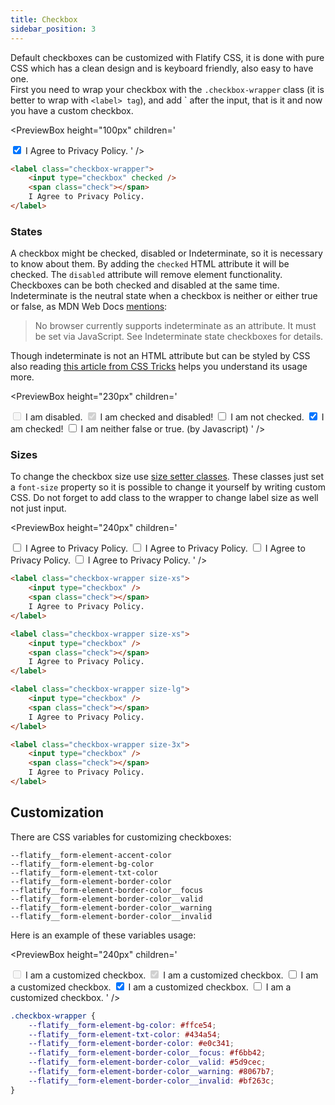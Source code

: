 ```yaml
---
title: Checkbox
sidebar_position: 3
---
```



Default checkboxes can be customized with Flatify CSS, it is done with pure CSS which has a clean design and is keyboard friendly, also easy to have one.  
First you need to wrap your checkbox with the `.checkbox-wrapper` class (it is better to wrap with `<label> tag`), and add `<span class="check"></span> after the input, that is it and now you have a custom checkbox.

<PreviewBox
	height="100px"
	children='<!DOCTYPE html>
<html lang="en">
	<head>
		<meta charset="UTF-8" />
		<meta http-equiv="X-UA-Compatible" content="IE=edge" />
		<meta name="viewport" content="width=device-width, initial-scale=1.0" />
		<link rel="stylesheet" href="https://raw.githack.com/amir2mi/FlatifyCSS/master/dist/css/flatify-min.css" />
		<title>Checkboxes</title>
	</head>
	<body>
		<label class="checkbox-wrapper">
			<input type="checkbox" checked/>
			<span class="check"></span>
			I Agree to Privacy Policy.
		</label>
    </body>
</html>'
/>

```html {3} title="index.html"
<label class="checkbox-wrapper">
	<input type="checkbox" checked />
	<span class="check"></span>
	I Agree to Privacy Policy.
</label>
```

### States

A checkbox might be checked, disabled or Indeterminate, so it is necessary to know about them. By adding the `checked` HTML attribute it will be checked. The `disabled` attribute will remove element functionality. Checkboxes can be both checked and disabled at the same time.  
Indeterminate is the neutral state when a checkbox is neither or either true or false, as MDN Web Docs [mentions](https://developer.mozilla.org/en-US/docs/Web/HTML/Element/input/checkbox#indeterminate_state_checkboxes):

<blockquote>
	No browser currently supports indeterminate as an attribute. It must be set via JavaScript. See Indeterminate state
	checkboxes for details.
</blockquote>

Though indeterminate is not an HTML attribute but can be styled by CSS also reading [this article from CSS Tricks](https://css-tricks.com/indeterminate-checkboxes/)
helps you understand its usage more.

<PreviewBox
	height="230px"
	children='<!DOCTYPE html>
<html lang="en">
	<head>
		<meta charset="UTF-8" />
		<meta http-equiv="X-UA-Compatible" content="IE=edge" />
		<meta name="viewport" content="width=device-width, initial-scale=1.0" />
		<link rel="stylesheet" href="https://raw.githack.com/amir2mi/FlatifyCSS/master/dist/css/flatify-min.css" />
		<title>Checkboxes</title>
	</head>
	<body>
		<label class="checkbox-wrapper">
			<input type="checkbox" disabled />
			<span class="check"></span>
			I am disabled.
		</label>
		<label class="checkbox-wrapper">
			<input type="checkbox" checked disabled/>
			<span class="check"></span>
			I am checked and disabled!
		</label>
    	<label class="checkbox-wrapper">
    		<input type="checkbox" />
    		<span class="check"></span>
    		I am not checked.
    	</label>
    	<label class="checkbox-wrapper">
    		<input type="checkbox" checked/>
    		<span class="check"></span>
    		I am checked!
    	</label>
    	<label class="checkbox-wrapper">
    		<input type="checkbox" class="indeterminate-checkbox" />
    		<span class="check"></span>
    		I am neither false or true. (by Javascript)
    	</label>
    </body>
    <script>
    	document.querySelector(".indeterminate-checkbox").indeterminate = true;
    </script>
</html>'
/>

### Sizes

To change the checkbox size use [size setter classes](/docs/helpers/size-setters).
These classes just set a `font-size` property so it is possible to change it yourself by writing custom CSS. Do not forget to add class to the wrapper to change label size as well not just input.

<PreviewBox
	height="240px"
	children='<!DOCTYPE html>
<html lang="en">
	<head>
		<meta charset="UTF-8" />
		<meta http-equiv="X-UA-Compatible" content="IE=edge" />
		<meta name="viewport" content="width=device-width, initial-scale=1.0" />
		<link rel="stylesheet" href="https://raw.githack.com/amir2mi/FlatifyCSS/master/dist/css/flatify-min.css" />
		<title>Checkboxes</title>
	</head>
	<body>
		<label class="checkbox-wrapper size-xs" style="width: 100%">
			<input type="checkbox" />
			<span class="check"></span>
			I Agree to Privacy Policy.
		</label>
		<label class="checkbox-wrapper" style="width: 100%">
			<input type="checkbox" />
			<span class="check"></span>
			I Agree to Privacy Policy.
		</label>
		<label class="checkbox-wrapper size-lg" style="width: 100%">
			<input type="checkbox" />
			<span class="check"></span>
			I Agree to Privacy Policy.
		</label>
		<label class="checkbox-wrapper size-3x" style="width: 100%">
			<input type="checkbox" />
			<span class="check"></span>
			I Agree to Privacy Policy.
		</label>
    </body>
</html>'
/>

```html title="index.html"
<label class="checkbox-wrapper size-xs">
	<input type="checkbox" />
	<span class="check"></span>
	I Agree to Privacy Policy.
</label>

<label class="checkbox-wrapper size-xs">
	<input type="checkbox" />
	<span class="check"></span>
	I Agree to Privacy Policy.
</label>

<label class="checkbox-wrapper size-lg">
	<input type="checkbox" />
	<span class="check"></span>
	I Agree to Privacy Policy.
</label>

<label class="checkbox-wrapper size-3x">
	<input type="checkbox" />
	<span class="check"></span>
	I Agree to Privacy Policy.
</label>
```

## Customization

There are CSS variables for customizing checkboxes:

`--flatify__form-element-accent-color`  
`--flatify__form-element-bg-color`  
`--flatify__form-element-txt-color`  
`--flatify__form-element-border-color`  
`--flatify__form-element-border-color__focus`  
`--flatify__form-element-border-color__valid`  
`--flatify__form-element-border-color__warning`  
`--flatify__form-element-border-color__invalid`

Here is an example of these variables usage:

<PreviewBox
	height="240px"
	children='<!DOCTYPE html>
<html lang="en">
	<head>
		<meta charset="UTF-8" />
		<meta http-equiv="X-UA-Compatible" content="IE=edge" />
		<meta name="viewport" content="width=device-width, initial-scale=1.0" />
		<link rel="stylesheet" href="https://raw.githack.com/amir2mi/FlatifyCSS/master/dist/css/flatify-min.css" />
		<title>Inputs</title>
		<style>
			.checkbox-wrapper{
				--flatify__form-element-bg-color: #FFCE54;
				--flatify__form-element-txt-color: #434A54;
				--flatify__form-element-border-color: #E0C341;
				--flatify__form-element-border-color__focus: #F6BB42;
				--flatify__form-element-border-color__valid: #5D9CEC;
				--flatify__form-element-border-color__warning: #8067B7;
				--flatify__form-element-border-color__invalid: #BF263C;
			}
		</style>
	</head>
		<body>
		<label class="checkbox-wrapper">
			<input type="checkbox" disabled />
			<span class="check"></span>
			I am a customized checkbox.
		</label>
		<label class="checkbox-wrapper">
			<input type="checkbox" checked disabled/>
			<span class="check"></span>
			I am a customized checkbox.
		</label>
    	<label class="checkbox-wrapper">
    		<input type="checkbox" />
    		<span class="check"></span>
    		I am a customized checkbox.
    	</label>
    	<label class="checkbox-wrapper">
    		<input type="checkbox" checked/>
    		<span class="check"></span>
    		I am a customized checkbox.
    	</label>
    	<label class="checkbox-wrapper">
    		<input type="checkbox" class="indeterminate-checkbox" />
    		<span class="check"></span>
    		I am a customized checkbox.
    	</label>
    </body>
    <script>
    	document.querySelector(".indeterminate-checkbox").indeterminate = true;
    </script>
</html>'
/>

```css title="style.css"
.checkbox-wrapper {
	--flatify__form-element-bg-color: #ffce54;
	--flatify__form-element-txt-color: #434a54;
	--flatify__form-element-border-color: #e0c341;
	--flatify__form-element-border-color__focus: #f6bb42;
	--flatify__form-element-border-color__valid: #5d9cec;
	--flatify__form-element-border-color__warning: #8067b7;
	--flatify__form-element-border-color__invalid: #bf263c;
}
```
